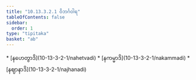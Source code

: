 ```yaml
---
title: "10.13.3.2.1 ဝိဘင်္ဂဝါရ"
tableOfContents: false
sidebar:
  order: 1
type: "tipitaka"
basket: "ab"
---
```



<DynamicBreadcrumb />



<TableOfContents>
* [နဟေတွာဒိ](10-13-3-2-1/nahetvadi)
* [နကမ္မာဒိ](10-13-3-2-1/nakammadi)
* [နဈာနာဒိ](10-13-3-2-1/najhanadi)
</TableOfContents>